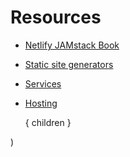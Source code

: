 
# Resources

* [Netlify JAMstack Book]()
* [Static site generators]()
* [Services]()
* [Hosting]()

  <Layout>
    { children }
  </Layout>
)